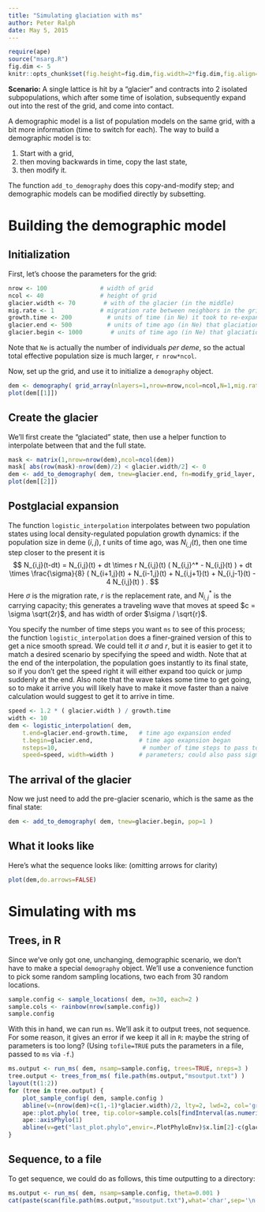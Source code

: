 ```yaml
---
title: "Simulating glaciation with ms"
author: Peter Ralph
date: May 5, 2015
---
```



```r
require(ape)
source("msarg.R")
fig.dim <- 5
knitr::opts_chunk$set(fig.height=fig.dim,fig.width=2*fig.dim,fig.align='center')
```

**Scenario:** 
A single lattice is hit by a "glacier" and contracts into 2 isolated subpopulations, 
which after some time of isolation, subsequently expand out into the rest of the grid, and come into contact.

A demographic model is a list of population models on the same grid, with a bit more information (time to switch for each).
The way to build a demographic model is to:

1. Start with a grid,
2. then moving backwards in time, copy the last state, 
3. then modify it.

The function `add_to_demography` does this copy-and-modify step;
and demographic models can be modified directly by subsetting.


Building the demographic model
==============================

Initialization
--------------

First, let's choose the parameters for the grid:
```r
nrow <- 100               # width of grid
ncol <- 40                # height of grid
glacier.width <- 70        # with of the glacier (in the middle)
mig.rate <- 1             # migration rate between neighbors in the grid
growth.time <- 200          # units of time (in Ne) it took to re-expand post-glacier
glacier.end <- 500          # units of time ago (in Ne) that glaciation ended
glacier.begin <- 1000        # units of time ago (in Ne) that glaciation began
```
Note that `Ne` is actually the number of individuals *per deme*, so the actual total effective population size is much larger, `r nrow*ncol`.

Now, set up the grid,
and use it to initialize a `demography` object.
```r
dem <- demography( grid_array(nlayers=1,nrow=nrow,ncol=ncol,N=1,mig.rate=mig.rate) )
plot(dem[[1]])
```

Create the glacier
------------------

We'll first create the "glaciated" state,
then use a helper function to interpolate between that and the full state.
```r
mask <- matrix(1,nrow=nrow(dem),ncol=ncol(dem))
mask[ abs(row(mask)-nrow(dem)/2) < glacier.width/2] <- 0
dem <- add_to_demography( dem, tnew=glacier.end, fn=modify_grid_layer, layer=1, dN=mask )
plot(dem[[2]])
```

Postglacial expansion
---------------------

The function `logistic_interpolation` interpolates between two population states
using local density-regulated population growth dynamics:
if the population size in deme $(i,j)$, $t$ units of time ago, was $N_{i,j}(t)$,
then one time step closer to the present it is
$$ 
N_{i,j}(t-dt) = N_{i,j}(t) 
    + dt \times r N_{i,j}(t) ( N_{i,j}^* - N_{i,j}(t) ) 
    + dt \times \frac{\sigma}{8} ( N_{i+1,j}(t) + N_{i-1,j}(t) + N_{i,j+1}(t) + N_{i,j-1}(t) - 4 N_{i,j}(t) )
.  
$$
Here $\sigma$ is the migration rate, $r$ is the replacement rate, and $N_{i,j}^*$ is the carrying capacity;
this generates a traveling wave that moves at speed $c = \sigma \sqrt{2r}$,
and has width of order $\sigma / \sqrt{r}$.

You specify the number of time steps you want `ms` to see of this process;
the function `logistic_interpolation` does a finer-grained version of this to get a nice smooth spread.
We could tell it $\sigma$ and $r$, but it is easier to get it to match a desired scenario
by specifying the speed and width. 
Note that at the end of the interpolation, the population goes instantly to its final state,
so if you don't get the speed right it will either expand too quick or jump suddenly at the end.
Also note that the wave takes some time to get going, so to make it arrive 
you will likely have to make it move faster than a naive calculation would suggest
to get it to arrive in time.
```r
speed <- 1.2 * ( glacier.width ) / growth.time 
width <- 10
dem <- logistic_interpolation( dem, 
    t.end=glacier.end-growth.time,   # time ago expansion ended
    t.begin=glacier.end,             # time ago exapnsion began
    nsteps=10,                        # number of time steps to pass to ms
    speed=speed, width=width )       # parameters; could also pass sigma= and r= .
```

The arrival of the glacier
--------------------------

Now we just need to add the pre-glacier scenario,
which is the same as the final state:
```r
dem <- add_to_demography( dem, tnew=glacier.begin, pop=1 )
```

What it looks like
------------------

Here's what the sequence looks like:
(omitting arrows for clarity)
```r
plot(dem,do.arrows=FALSE)
```


Simulating with ms
==================

Trees, in R
-----------

Since we've only got one, unchanging, demographic scenario,
we don't have to make a special `demography` object.
We'll use a convenience function to pick some random sampling locations,
two each from 30 random locations.
```r
sample.config <- sample_locations( dem, n=30, each=2 )
sample.cols <- rainbow(nrow(sample.config))
sample.config
```
With this in hand, we can run `ms`.
We'll ask it to output trees, not sequence.
For some reason, it gives an error if we keep it all in `R`: 
maybe the string of parameters is too long?
(Using `tofile=TRUE` puts the parameters in a file, passed to `ms` via `-f`.)
```r
ms.output <- run_ms( dem, nsamp=sample.config, trees=TRUE, nreps=3 )
tree.output <- trees_from_ms( file.path(ms.output,"msoutput.txt") )
layout(t(1:2))
for (tree in tree.output) {
    plot_sample_config( dem, sample.config )
    abline(v=(nrow(dem)+c(1,-1)*glacier.width)/2, lty=2, lwd=2, col='grey')
    ape::plot.phylo( tree, tip.color=sample.cols[findInterval(as.numeric(tree$tip.label),1+c(0,cumsum(sample.config[,4])))] )
    ape::axisPhylo(1)
    abline(v=get("last_plot.phylo",envir=.PlotPhyloEnv)$x.lim[2]-c(glacier.end,glacier.begin), lty=2, lwd=2, col='grey')  # grrr, ape::
}
```

Sequence, to a file
-------------------

To get sequence, we could do as follows,
this time outputting to a directory:
```r
ms.output <- run_ms( dem, nsamp=sample.config, theta=0.001 )
cat(paste(scan(file.path(ms.output,"msoutput.txt"),what='char',sep='\n'),collapse='\n'))
```
